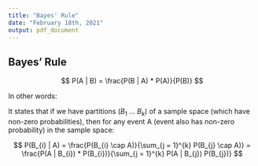 ```yaml
---
title: "Bayes' Rule"
date: "February 18th, 2021"
output: pdf_document
---
```


## Bayes' Rule

$$
P(A | B) = \frac{P(B | A) * P(A)}{P(B)}
$$

In other words:

It states that if we have partitions ($B_{1}$ ... $B_{k}$) of a sample space (which have non-zero probabilities), then for any event A (event also has non-zero probability) in the sample space:

$$
P(B_{i} | A) = \frac{P(B_{i} \cap A)}{\sum_{j = 1}^{k} P(B_{j} \cap A)} = \frac{P(A | B_{i}) * P(B_{i})}{\sum_{j = 1}^{k} P(A | B_{j}) P(B_{j})}
$$
